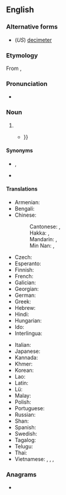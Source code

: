 {{also|décimètre|deci-metre}}
==English==

===Alternative forms===
* (''US'') [[decimeter]]

===Etymology===
From {{etyl|fr|en}} {{m|fr|décimètre}}, {{prefix|en|deci|metre}}

===Pronunciation===
* {{a|UK}} {{IPA|en|/ˈdɛsɪmiːtəɹ/}}

===Noun===
{{en-noun}}

# {{SI-unit|en|deci|metre|length}}
#* {{quote-text|en|year=1956|author=C. van Duijn|title=Diseases of Fishes|page=149|passage=If the aquarium is placed where it receives insufficient daylight, artificial lighting by means of ordinary incandescent lamps should be employed. For good plant growth 2 decalumens of luminous flux per square '''decimetre''' of water surface {{...}}}}

====Synonyms====
* {{l|mul|dm}}, {{l|mul|㍷}}
* {{l|en|decim}}

====Translations====
{{trans-top|one-tenth of a metre}}
* Armenian: {{t+|hy|դեցիմետր}}
* Bengali: {{t|bn|দেসিমিটার}}
* Chinese:
*: Cantonese: {{t|yue|分米|tr=fan1 mai5, fan1 mai1|sc=Hani}}, {{t|yue|公寸|tr=gung1 cyun3|sc=Hani}}
*: Hakka: {{t|hak|分米|tr=fûn-mí|sc=Hani}}, {{t|hak|公寸|tr=kûng-chhun|sc=Hani}}
*: Mandarin: {{t+|zh|分米|tr=fēnmǐ|sc=Hani}}, {{t+|zh|公寸|tr=gōngcùn|sc=Hani}}
*: Min Nan: {{t|nan|分米|tr=hun-bí}}, {{t|nan|公寸|tr=kong-chhùn}}
* Czech: {{t+|cs|decimetr|m}}
* Esperanto: {{t+|eo|decimetro}}
* Finnish: {{t+|fi|desimetri}}
* French: {{t+|fr|décimètre|m}}
* Galician: {{t+|gl|decímetro|m}}
* Georgian: {{t|ka|დეციმეტრი}}
* German: {{t+|de|Dezimeter}}
* Greek: {{t+|el|δεκατόμετρο|n}}
* Hebrew: {{t+|he|דצימטר|tr=detzimet'er|sc=Hebr}}
* Hindi: {{t|hi|डेसिमीटर}}
* Hungarian: {{t+|hu|deciméter}}
* Ido: {{t+|io|decimetro}}
* Interlingua: {{t|ia|decimetro}}
{{trans-mid}}
* Italian: {{t+|it|decimetro|m}}
* Japanese: {{t|ja|デシメートル|tr=deshimētoru|sc=Jpan}}
* Kannada: {{t|kn|ದೆಸೀಮೀಟರು}}
* Khmer: {{t|km|ឌេស៊ិមែត្រ|tr=desimaet}}
* Korean: {{t|ko|데시미터}}
* Lao: {{t+|lo|ເດຊີແມັດ}}
* Latin: {{t|la|decimetrus}}
* Lü: {{t|khb|ᦵᦡᦌᦲᦶᦙᧆ}}
* Malay: {{t|ms|desimeter}}
* Polish: {{t+|pl|decymetr|m}}
* Portuguese: {{t+|pt|decímetro|m}}
* Russian: {{t+|ru|дециме́тр|m}}
* Shan: {{t|shn|ၻေသိမႅတ}}
* Spanish: {{t+|es|decímetro|m}}
* Swedish: {{t+|sv|decimeter}}
* Tagalog: {{t|tl|desimetro}}
* Telugu: {{t|te|డెసీమీటరు}}
* Thai: {{t+|th|เดซิเมตร}}
* Vietnamese: {{t|vi|đêximet}}, {{t+|vi|đêximét}}, {{t|vi|đềximét}}, {{t+|vi|tấc}}
{{trans-bottom}}

===Anagrams===
* {{anagrams|en|a=cdeeeimrt|decimeter}}